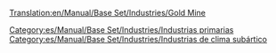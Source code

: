 [[Translation:en/Manual/Base Set/Industries/Gold Mine]]

{{es/Manual/Base Set/Industries/Industrias| nombre=Mina de oro
| imagen=en/Manual/Base Set/Industries/Goldmine.png
| climas=[[es/Manual/Clima|Subártico]]
| acepta=Nada
| produce=[[es/Manual/Base Set/Cargos/Oro|Oro]]
| notas=No existe en otros [[es/Manual/Clima|climas]]
}}

{{es/Manual/Base Set/Industries/Navbox industrias}}

[[Category:es/Manual/Base Set/Industries/Industrias primarias]]
[[Category:es/Manual/Base Set/Industries/Industrias de clima subártico]]